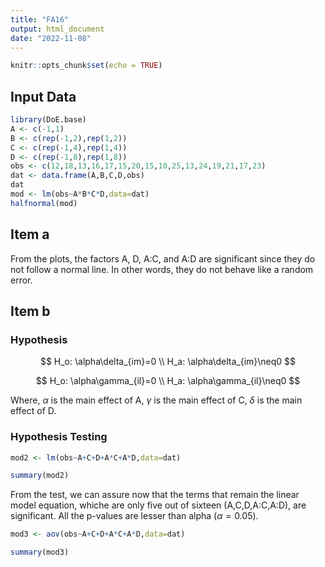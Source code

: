 ```yaml
---
title: "FA16"
output: html_document
date: "2022-11-08"
---
```


```r
knitr::opts_chunk$set(echo = TRUE)
```

## Input Data

```r
library(DoE.base)
A <- c(-1,1)
B <- c(rep(-1,2),rep(1,2))
C <- c(rep(-1,4),rep(1,4))
D <- c(rep(-1,8),rep(1,8))
obs <- c(12,18,13,16,17,15,20,15,10,25,13,24,19,21,17,23)
dat <- data.frame(A,B,C,D,obs)
dat
mod <- lm(obs~A*B*C*D,data=dat)
halfnormal(mod)
```

## Item a

From the plots, the factors A, D, A:C, and A:D are significant since they do not follow a normal line. In other words, they do not behave like a random error.

## Item b

### Hypothesis

$$
H_o: \alpha\delta_{im}=0 \\ H_a: \alpha\delta_{im}\neq0 
$$

$$
H_o: \alpha\gamma_{il}=0 \\ H_a: \alpha\gamma_{il}\neq0 
$$

Where, $\alpha$ is the main effect of A, $\gamma$ is the main effect of C, $\delta$ is the main effect of D.

### Hypothesis Testing

```r
mod2 <- lm(obs~A+C+D+A*C+A*D,data=dat)

summary(mod2)
```

From the test, we can assure now that the terms that remain the linear model equation, whiche are only five out of sixteen (A,C,D,A:C,A:D), are significant. All the p-values are lesser than alpha ($\alpha=0.05$).

```r
mod3 <- aov(obs~A+C+D+A*C+A*D,data=dat)

summary(mod3)
```

